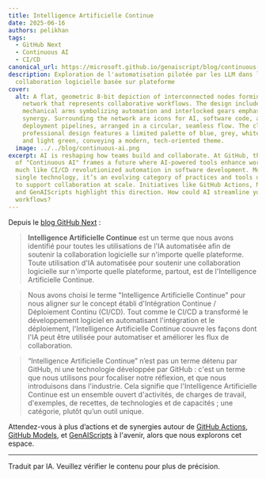 ```yaml
---
title: Intelligence Artificielle Continue
date: 2025-06-16
authors: pelikhan
tags:
  - GitHub Next
  - Continuous AI
  - CI/CD
canonical_url: https://microsoft.github.io/genaiscript/blog/continuous-ai
description: Exploration de l'automatisation pilotée par les LLM dans la
  collaboration logicielle basée sur plateforme
cover:
  alt: A flat, geometric 8-bit depiction of interconnected nodes forming a visual
    network that represents collaborative workflows. The design includes
    mechanical arms symbolizing automation and interlocked gears emphasizing
    synergy. Surrounding the network are icons for AI, software code, and
    deployment pipelines, arranged in a circular, seamless flow. The clean,
    professional design features a limited palette of blue, grey, white, yellow,
    and light green, conveying a modern, tech-oriented theme.
  image: ../../blog/continuous-ai.png
excerpt: AI is reshaping how teams build and collaborate. At GitHub, the concept
  of "Continuous AI" frames a future where AI-powered tools enhance workflows,
  much like CI/CD revolutionized automation in software development. More than a
  single technology, it’s an evolving category of practices and tools designed
  to support collaboration at scale. Initiatives like GitHub Actions, Models,
  and GenAIScripts highlight this direction. How could AI streamline your
  workflows?
---
```



<BlogNarration />

Depuis le [blog GitHub Next](https://githubnext.com/projects/continuous-ai/) :

> **Intelligence Artificielle Continue** est un terme que nous avons identifié pour toutes les utilisations de l'IA automatisée afin de soutenir la collaboration logicielle sur n'importe quelle plateforme. Toute utilisation d'IA automatisée pour soutenir une collaboration logicielle sur n'importe quelle plateforme, partout, est de l'Intelligence Artificielle Continue.

> Nous avons choisi le terme "Intelligence Artificielle Continue" pour nous aligner sur le concept établi d'Intégration Continue / Déploiement Continu (CI/CD). Tout comme le CI/CD a transformé le développement logiciel en automatisant l'intégration et le déploiement, l'Intelligence Artificielle Continue couvre les façons dont l'IA peut être utilisée pour automatiser et améliorer les flux de collaboration.

> “Intelligence Artificielle Continue” n’est pas un terme détenu par GitHub, ni une technologie développée par GitHub : c'est un terme que nous utilisons pour focaliser notre réflexion, et que nous introduisons dans l'industrie. Cela signifie que l'Intelligence Artificielle Continue est un ensemble ouvert d'activités, de charges de travail, d'exemples, de recettes, de technologies et de capacités ; une catégorie, plutôt qu’un outil unique.

Attendez-vous à plus d’actions et de synergies autour de [GitHub Actions](https://github.com/features/actions), [GitHub Models](https://github.com/features/models), et [GenAIScripts](https://github.com/features/ai/genaiscripts) à l'avenir, alors que nous explorons cet espace.

<hr />

Traduit par IA. Veuillez vérifier le contenu pour plus de précision.
